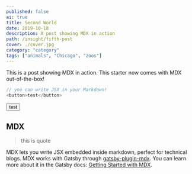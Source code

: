 ```yaml
---
published: false
ai: true
title: Second World
date: 2019-10-18
description: A post showing MDX in action
path: /insight/fifth-post
cover: ./cover.jpg
category: "category"
tags: ["animals", "Chicago", "zoos"]
---
```


This is a post showing MDX in action. This starter now comes with MDX out-of-the-box!

```js
// you can write JSX in your Markdown!
<button>test</button>
```

<button>test</button>

## MDX

>this is quote

MDX lets you write JSX embedded inside markdown, perfect for technical blogs. MDX works with Gatsby through [gatsby-plugin-mdx](https://www.gatsbyjs.org/packages/gatsby-plugin-mdx/). You can learn more about it in the Gatsby docs: [Getting Started with MDX](https://www.gatsbyjs.org/docs/mdx/getting-started/).